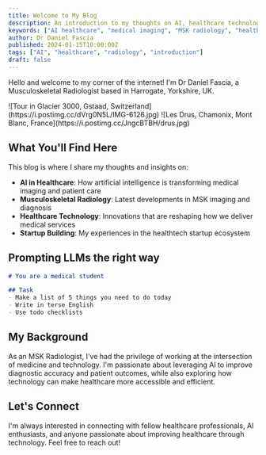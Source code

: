 ```yaml
---
title: Welcome to My Blog
description: An introduction to my thoughts on AI, healthcare technology, and musculoskeletal radiology
keywords: ["AI healthcare", "medical imaging", "MSK radiology", "healthtech"]
author: Dr Daniel Fascia
published: 2024-01-15T10:00:00Z
tags: ["AI", "healthcare", "radiology", "introduction"]
draft: false
---
```



Hello and welcome to my corner of the internet! I'm Dr Daniel Fascia, a Musculoskeletal Radiologist based in Harrogate, Yorkshire, UK.

<Gallery>
![Tour in Glacier 3000, Gstaad, Switzerland](https://i.postimg.cc/dVrg0N5L/IMG-6126.jpg)
![Les Drus, Chamonix, Mont Blanc, France](https://i.postimg.cc/JngcBTBH/drus.jpg)
</Gallery>

## What You'll Find Here

This blog is where I share my thoughts and insights on:

- **AI in Healthcare**: How artificial intelligence is transforming medical imaging and patient care
- **Musculoskeletal Radiology**: Latest developments in MSK imaging and diagnosis
- **Healthcare Technology**: Innovations that are reshaping how we deliver medical services
- **Startup Building**: My experiences in the healthtech startup ecosystem

## Prompting LLMs the right way

```markdown
# You are a medical student

## Task
- Make a list of 5 things you need to do today
- Write in terse English
- Use todo checklists

```

## My Background

As an MSK Radiologist, I've had the privilege of working at the intersection of medicine and technology. I'm passionate about leveraging AI to improve diagnostic accuracy and patient outcomes, while also exploring how technology can make healthcare more accessible and efficient.

## Let's Connect

I'm always interested in connecting with fellow healthcare professionals, AI enthusiasts, and anyone passionate about improving healthcare through technology. Feel free to reach out!
